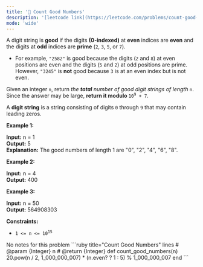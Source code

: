 ```yaml
---
title: '🧀 Count Good Numbers'
description: '[leetcode link](https://leetcode.com/problems/count-good-numbers/description/)'
mode: 'wide'
---
```

<Tabs>
  <Tab title="Question" icon="circle-question" iconType="regular">
    <Card>
      <p>A digit string is <strong>good</strong> if the digits <strong>(0-indexed)</strong> at <strong>even</strong> indices are <strong>even</strong> and the digits at <strong>odd</strong> indices are <strong>prime</strong> (<code>2</code>, <code>3</code>, <code>5</code>, or <code>7</code>).</p>  <ul>  <li>For example, <code>&quot;2582&quot;</code> is good because the digits (<code>2</code> and <code>8</code>) at even positions are even and the digits (<code>5</code> and <code>2</code>) at odd positions are prime. However, <code>&quot;3245&quot;</code> is <strong>not</strong> good because <code>3</code> is at an even index but is not even.</li> </ul>  <p>Given an integer <code>n</code>, return <em>the <strong>total</strong> number of good digit strings of length </em><code>n</code>. Since the answer may be large, <strong>return it modulo </strong><code>10<sup>9</sup> + 7</code>.</p>  <p>A <strong>digit string</strong> is a string consisting of digits <code>0</code> through <code>9</code> that may contain leading zeros.</p>   <p><strong class="example">Example 1:</strong></p>   <strong>Input:</strong> n = 1 <br/> <strong>Output:</strong> 5 <br/> <strong>Explanation:</strong> The good numbers of length 1 are &quot;0&quot;, &quot;2&quot;, &quot;4&quot;, &quot;6&quot;, &quot;8&quot;.   <p><strong class="example">Example 2:</strong></p>   <strong>Input:</strong> n = 4 <br/> <strong>Output:</strong> 400   <p><strong class="example">Example 3:</strong></p>   <strong>Input:</strong> n = 50 <br/> <strong>Output:</strong> 564908303    <p><strong>Constraints:</strong></p>  <ul>  <li><code>1 &lt;= n &lt;= 10<sup>15</sup></code></li> </ul> 
    </Card>
  </Tab>
  <Tab title="Solution" icon="lightbulb" iconType="regular" >
    <Card>
      No notes for this problem
    </Card>
  <Expandable title="code">
    <CodeGroup dropdown>
```ruby title="Count Good Numbers" lines
# @param {Integer} n
# @return {Integer}
def count_good_numbers(n)
   20.pow(n / 2, 1_000_000_007) * (n.even? ? 1 : 5) % 1_000_000_007 
end
```
    </CodeGroup>
  </Expandable>
  </Tab>
</Tabs>